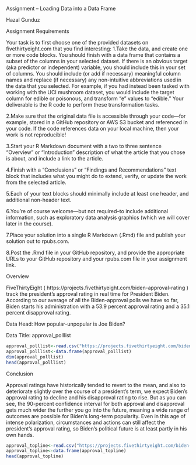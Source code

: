 
Assignment – Loading Data into a Data Frame

Hazal Gunduz

Assignment Requirements

Your task is to first choose one of the provided datasets on fivethirtyeight.com that you find interesting:
1.Take the data, and create one or more code blocks. You should finish with a data frame that contains a subset of the columns in your selected dataset. If there is an obvious target (aka predictor or independent) variable, you should include this in your set of columns. You should include (or add if necessary) meaningful column names and replace (if necessary) any non-intuitive abbreviations used in the data that you selected. For example, if you had instead been tasked with working with the UCI mushroom dataset, you would include the target column for edible or poisonous, and transform “e” values to “edible.” Your deliverable is the R code to perform these transformation tasks.

2.Make sure that the original data file is accessible through your code—for example, stored in a GitHub repository or AWS S3 bucket and referenced in your code. If the code references data on your local machine, then your work is not reproducible!

3.Start your R Markdown document with a two to three sentence “Overview” or “Introduction” description of what the article that you chose is about, and include a link to the article.

4.Finish with a “Conclusions” or “Findings and Recommendations” text block that includes what you might do to extend, verify, or update the work from the selected article.

5.Each of your text blocks should minimally include at least one header, and additional non-header text.

6.You’re of course welcome—but not required--to include additional information, such as exploratory data
analysis graphics (which we will cover later in the course).

7.Place your solution into a single R Markdown (.Rmd) file and publish your solution out to rpubs.com.

8.Post the .Rmd file in your GitHub repository, and provide the appropriate URLs to your GitHub repository and your rpubs.com file in your assignment link.

Overview

FiveThirtyEight ( https://projects.fivethirtyeight.com/biden-approval-rating ) track the president’s approval rating in real time for President Biden. According to our average of all the Biden-approval polls we have so far, Biden starts his administration with a 53.9 percent approval rating and a 35.1 percent disapproval rating.

Data Head: How popular-unpopular is Joe Biden?

Data Title: approval_polllist

```r
approval_polllist<-read.csv("https://projects.fivethirtyeight.com/biden-approval-data/approval_polllist.csv")
approval_polllist<-data.frame(approval_polllist)
dim(approval_polllist)
head(approval_polllist)
```

Conclusion

 Approval ratings have historically tended to revert to the mean, and also to deteriorate slightly over the course of a president’s term, we expect Biden’s approval rating to decline and his disapproval rating to rise. But as you can see, the 90-percent confidence interval for both approval and disapproval gets much wider the further you go into the future, meaning a wide range of outcomes are possible for Biden’s long-term popularity. Even in this age of intense polarization, circumstances and actions can still affect the president’s approval rating, so Biden’s political future is at least partly in his own hands.

```r
approval_topline<-read.csv("https://projects.fivethirtyeight.com/biden-approval-data/approval_topline.csv")
approval_topline<-data.frame(approval_topline)
head(approval_topline)
```


